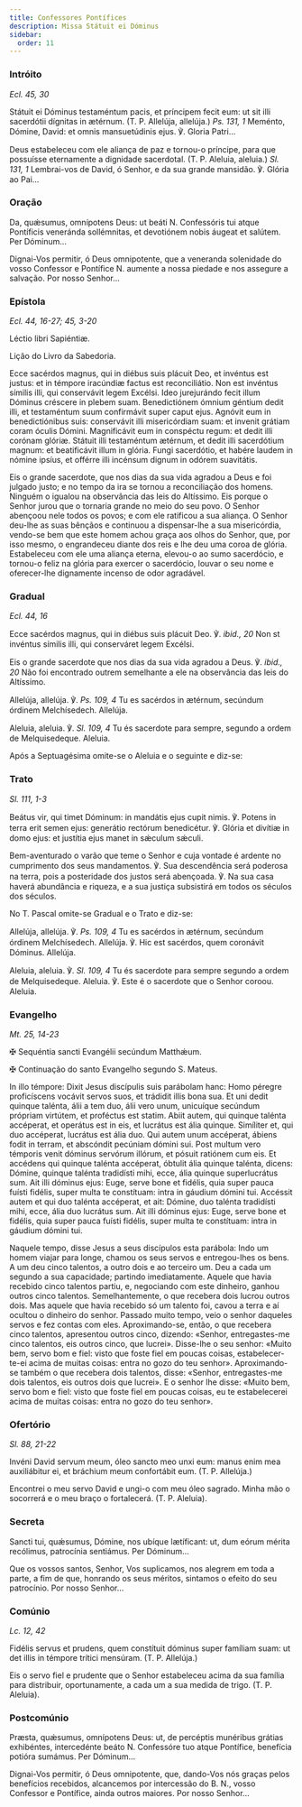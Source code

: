 ```yaml
---
title: Confessores Pontífices
description: Missa Státuit ei Dóminus
sidebar:
  order: 11
---
```


### Intróito

<em>Ecl. 45, 30</em>

<div class="side-by-side not-content">

Státuit ei Dóminus testaméntum pacis, et príncipem fecit eum: ut sit illi sacerdótii dígnitas in ætérnum. (T. P. Allelúja, allelúja.) <em>Ps. 131, 1</em> Meménto, Dómine, David: et omnis mansuetúdinis ejus. ℣. Gloria Patri...

Deus estabeleceu com ele aliança de paz e tornou-o príncipe, para que possuísse eternamente a dignidade sacerdotal. (T. P. Aleluia, aleluia.) <em>Sl. 131, 1</em> Lembrai-vos de David, ó Senhor, e da sua grande mansidão. ℣. Glória ao Pai...

</div>

### Oração

<div class="side-by-side not-content">

Da, quǽsumus, omnípotens Deus: ut beáti <span class="text-red-500">N.</span> Confessóris tui atque Pontíficis veneránda sollémnitas, et devotiónem nobis áugeat et salútem. Per Dóminum...

Dignai-Vos permitir, ó Deus omnipotente, que a veneranda solenidade do vosso Confessor e Pontífice <span class="text-red-500">N.</span> aumente a nossa piedade e nos assegure a salvação. Por nosso Senhor...

</div>

### Epístola

<em>Ecl. 44, 16-27; 45, 3-20</em>

<div class="side-by-side not-content">

Léctio libri Sapiéntiæ.

Lição do Livro da Sabedoria.

Ecce sacérdos magnus, qui in diébus suis plácuit Deo, et invéntus est justus: et in témpore iracúndiæ factus est reconciliátio. Non est invéntus símilis illi, qui conservávit legem Excélsi. Ideo jurejurándo fecit illum Dóminus créscere in plebem suam. Benedictiónem ómnium géntium dedit illi, et testaméntum suum confirmávit super caput ejus. Agnóvit eum in benedictiónibus suis: conservávit illi misericórdiam suam: et invenit grátiam coram óculis Dómini. Magnificávit eum in conspéctu regum: et dedit illi corónam glóriæ. Státuit illi testaméntum ætérnum, et dedit illi sacerdótium magnum: et beatificávit illum in glória. Fungi sacerdótio, et habére laudem in nómine ipsíus, et offérre illi incénsum dignum in odórem suavitátis.

Eis o grande sacerdote, que nos dias da sua vida agradou a Deus e foi julgado justo; e no tempo da ira se tornou a reconciliação dos homens. Ninguém o igualou na observância das leis do Altíssimo. Eis porque o Senhor jurou que o tornaria grande no meio do seu povo. O Senhor abençoou nele todos os povos; e com ele ratificou a sua aliança. O Senhor deu-lhe as suas bênçãos e continuou a dispensar-lhe a sua misericórdia, vendo-se bem que este homem achou graça aos olhos do Senhor, que, por isso mesmo, o engrandeceu diante dos reis e lhe deu uma coroa de glória. Estabeleceu com ele uma aliança eterna, elevou-o ao sumo sacerdócio, e tornou-o feliz na glória para exercer o sacerdócio, louvar o seu nome e oferecer-lhe dignamente incenso de odor agradável.

</div>

### Gradual

<em>Ecl. 44, 16</em>

<div class="side-by-side not-content">

Ecce sacérdos magnus, qui in diébus suis plácuit Deo. ℣. <em>ibid., 20</em> Non st invéntus símilis illi, qui conserváret legem Excélsi.

Eis o grande sacerdote que nos dias da sua vida agradou a Deus. ℣. <em>ibid., 20</em> Não foi encontrado outrem semelhante a ele na observância das leis do Altíssimo.

Allelúja, allelúja. ℣. <em>Ps. 109, 4</em> Tu es sacérdos in ætérnum, secúndum órdinem Melchísedech. Allelúja.

Aleluia, aleluia. ℣. <em>Sl. 109, 4</em> Tu és sacerdote para sempre, segundo a ordem de Melquisedeque. Aleluia.

</div>

<aside>Após a Septuagésima omite-se o Aleluia e o seguinte e diz-se:</aside>

### Trato

<em>Sl. 111, 1-3</em>

<div class="side-by-side not-content">

Beátus vir, qui timet Dóminum: in mandátis ejus cupit nimis. ℣. Potens in terra erit semen ejus: generátio rectórum benedicétur. ℣. Glória et divítiæ in domo ejus: et justítia ejus manet in sǽculum sǽculi.

Bem-aventurado o varão que teme o Senhor e cuja vontade é ardente no cumprimento dos seus mandamentos. ℣. Sua descendência será poderosa na terra, pois a posteridade dos justos será abençoada. ℣. Na sua casa haverá abundância e riqueza, e a sua justiça subsistirá em todos os séculos dos séculos.

</div>

<aside>No T. Pascal omite-se Gradual e o Trato e diz-se:</aside>

<div class="side-by-side not-content">

Allelúja, allelúja. ℣. <em>Ps. 109, 4</em> Tu es sacérdos in ætérnum, secúndum órdinem Melchísedech. Allelúja. ℣. Hic est sacérdos, quem coronávit Dóminus. Allelúja.

Aleluia, aleluia. ℣. <em>Sl. 109, 4</em> Tu és sacerdote para sempre segundo a ordem de Melquisedeque. Aleluia. ℣. Este é o sacerdote que o Senhor coroou. Aleluia.

</div>

### Evangelho

<em>Mt. 25, 14-23</em>

<div class="side-by-side not-content">

<span class="cross text-red-500">✠</span> Sequéntia sancti Evangélii secúndum Matthǽum.

<span class="cross text-red-500">✠</span> Continuação do santo Evangelho segundo S. Mateus.

In illo témpore: Dixit Jesus discípulis suis parábolam hanc: Homo péregre proficíscens vocávit servos suos, et trádidit illis bona sua. Et uni dedit quinque talénta, álii a tem duo, álii vero unum, unicuíque secúndum própriam virtútem, et proféctus est statim. Abiit autem, qui quinque talénta accéperat, et operátus est in eis, et lucrátus est ália quinque. Simíliter et, qui duo accéperat, lucrátus est ália duo. Qui autem unum accéperat, ábiens fodit in terram, et abscóndit pecúniam dómini sui. Post multum vero témporis venit dóminus servórum illórum, et pósuit ratiónem cum eis. Et accédens qui quinque talénta accéperat, óbtulit ália quinque talénta, dicens: Dómine, quinque talénta tradidísti mihi, ecce, ália quinque superlucrátus sum. Ait illi dóminus ejus: Euge, serve bone et fidélis, quia super pauca fuísti fidélis, super multa te constítuam: intra in gáudium dómini tui. Accéssit autem et qui duo talénta accéperat, et ait: Dómine, duo talénta tradidísti mihi, ecce, ália duo lucrátus sum. Ait illi dóminus ejus: Euge, serve bone et fidélis, quia super pauca fuísti fidélis, super multa te constítuam: intra in gáudium dómini tui.

Naquele tempo, disse Jesus a seus discípulos esta parábola: Indo um homem viajar para longe, chamou os seus servos e entregou-lhes os bens. A um deu cinco talentos, a outro dois e ao terceiro um. Deu a cada um segundo a sua capacidade; partindo imediatamente. Aquele que havia recebido cinco talentos partiu, e, negociando com este dinheiro, ganhou outros cinco talentos. Semelhantemente, o que recebera dois lucrou outros dois. Mas aquele que havia recebido só um talento foi, cavou a terra e aí ocultou o dinheiro do senhor. Passado muito tempo, veio o senhor daqueles servos e fez contas com eles. Aproximando-se, então, o que recebera cinco talentos, apresentou outros cinco, dizendo: «Senhor, entregastes-me cinco talentos, eis outros cinco, que lucrei». Disse-lhe o seu senhor: «Muito bem, servo bom e fiel: visto que foste fiel em poucas coisas, estabelecer-te-ei acima de muitas coisas: entra no gozo do teu senhor». Aproximando-se também o que recebera dois talentos, disse: «Senhor, entregastes-me dois talentos, eis outros dois que lucrei». E o senhor lhe disse: «Muito bem, servo bom e fiel: visto que foste fiel em poucas coisas, eu te estabelecerei acima de muitas coisas: entra no gozo do teu senhor».

</div>

### Ofertório

<em>Sl. 88, 21-22</em>

<div class="side-by-side not-content">

Invéni David servum meum, óleo sancto meo unxi eum: manus enim mea auxiliábitur ei, et bráchium meum confortábit eum. (T. P. Allelúja.)

Encontrei o meu servo David e ungi-o com meu óleo sagrado. Minha mão o socorrerá e o meu braço o fortalecerá. (T. P. Aleluia).

</div>

### Secreta

<div class="side-by-side not-content">

Sancti tui, quǽsumus, Dómine, nos ubíque lætíficant: ut, dum eórum mérita recólimus, patrocínia sentiámus. Per Dóminum...

Que os vossos santos, Senhor, Vos suplicamos, nos alegrem em toda a parte, a fim de que, honrando os seus méritos, sintamos o efeito do seu patrocínio. Por nosso Senhor...

</div>

### Comúnio

<em>Lc. 12, 42</em>

<div class="side-by-side not-content">

Fidélis servus et prudens, quem constítuit dóminus super famíliam suam: ut det illis in témpore trítici mensúram. (T. P. Allelúja.)

Eis o servo fiel e prudente que o Senhor estabeleceu acima da sua família para distribuir, oportunamente, a cada um a sua medida de trigo. (T. P. Aleluia).

</div>

### Postcomúnio

<div class="side-by-side not-content">

Præsta, quǽsumus, omnípotens Deus: ut, de percéptis munéribus grátias exhibéntes, intercedénte beáto <span class="text-red-500">N.</span> Confessóre tuo atque Pontífice, benefícia potióra sumámus. Per Dóminum...

Dignai-Vos permitir, ó Deus omnipotente, que, dando-Vos nós graças pelos benefícios recebidos, alcancemos por intercessão do B. <span class="text-red-500">N.</span>, vosso Confessor e Pontífice, ainda outros maiores. Por nosso Senhor...

</div>
